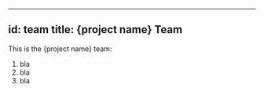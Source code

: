 
---
id: team
title: {project name} Team
---

This is the {project name} team:
1. bla
2. bla
3. bla
